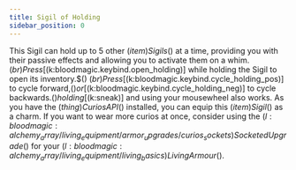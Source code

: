 ```yaml
---
title: Sigil of Holding
sidebar_position: 0
---
```



This Sigil can hold up to 5 other $(item)Sigils$() at a time, providing you with their passive effects and allowing you to activate them on a whim.$(br)Press [$(k:bloodmagic.keybind.open_holding)] while holding the Sigil to open its inventory.$() $(br)Press [$(k:bloodmagic.keybind.cycle_holding_pos)] to cycle forward,$() or [$(k:bloodmagic.keybind.cycle_holding_neg)] to cycle backwards.$() holding [$(k:sneak)] and using your mousewheel also works.
As you have the $(thing)Curios API$() installed, you can equip this $(item)Sigil$() as a charm. If you want to wear more curios at once, consider using the $(l:bloodmagic:alchemy_array/living_equipment/armor_upgrades/curios_sockets)Socketed Upgrade$() for your $(l:bloodmagic:alchemy_array/living_equipment/living_basics)Living Armour$().
